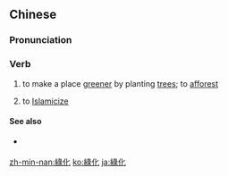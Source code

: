 {{also|绿化}}
==Chinese==
{{zh-forms|s=绿化}}

===Pronunciation===
{{zh-pron
|m=lǜhuà
|c=luk6 faa3
|mn=xm,zz,tw:le̍k-hòa/qz:lia̍k-hòa
|cat=v
}}

===Verb===
{{zh-verb}}

# to make a place [[greener]] by planting [[tree]]s; to [[afforest]]
# {{lb|zh|figurative|derogatory}} to [[Islamicize]]

====See also====
* {{qualifier|Islamicize}} {{zh-l|綠教}}

{{zh-cat|Advanced}}

[[zh-min-nan:綠化]]
[[ko:綠化]]
[[ja:綠化]]
